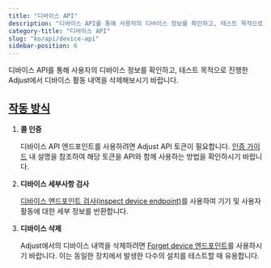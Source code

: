 ```yaml
---
title: "디바이스 API"
description: "디바이스 API를 통해 사용자의 디바이스 정보를 확인하고, 테스트 목적으로 진행한 Adjust에서 디바이스 활동 내역을 삭제해보시기 바랍니다."
category-title: "디바이스 API"
slug: "ko/api/device-api"
sidebar-position: 6
---
```


디바이스 API를 통해 사용자의 디바이스 정보를 확인하고, 테스트 목적으로 진행한 Adjust에서 디바이스 활동 내역을 삭제해보시기 바랍니다.

## [작동 방식](how-it-works)

1. **콜 인증**

   디바이스 API 엔드포인트를 사용하려면 Adjust API 토큰이 필요합니다. [인증 가이드](/ko/api/device-api/authentication) 내 설명을 참조하여 해당 토큰을 API와 함께 사용하는 방법을 확인하시기 바랍니다.

2. **디바이스 세부사항 검사**

   [디바이스 엔드포인트 검사\(inspect device endpoint\)](/ko/api/device-api/inspect)를 사용하여 기기 및 사용자 활동에 대한 세부 정보를 반환합니다.

3. **디바이스 삭제**

   Adjust에서의 디바이스 내역을 삭제하려면 [Forget device 엔드포인트](/ko/api/device-api/forget)를 사용하시기 바랍니다. 이는 동일한 장치에서 발생한 다수의 설치를 테스트할 때 유용합니다.
